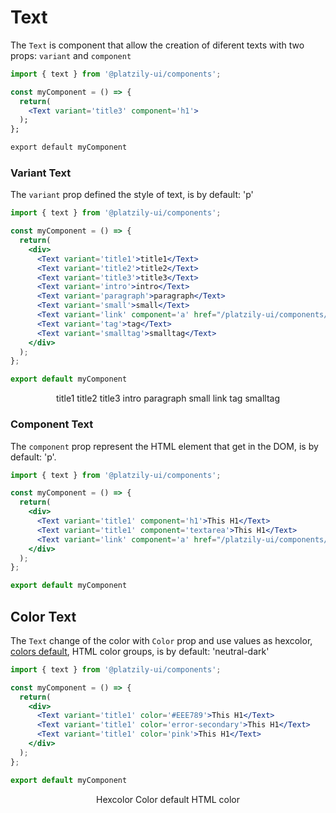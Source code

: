 
# Text

The `Text` is component that allow the creation of diferent texts with two props: `variant` and `component`

```jsx
import { text } from '@platzily-ui/components';

const myComponent = () => {
  return(
    <Text variant='title3' component='h1'>
  );
};

export default myComponent
```

### Variant Text

The `variant` prop defined the style of text, is by default: 'p'

```jsx
import { text } from '@platzily-ui/components';

const myComponent = () => {
  return(
    <div>
      <Text variant='title1'>title1</Text>
      <Text variant='title2'>title2</Text>
      <Text variant='title3'>title3</Text>
      <Text variant='intro'>intro</Text>
      <Text variant='paragraph'>paragraph</Text>
      <Text variant='small'>small</Text>
      <Text variant='link' component='a' href="/platzily-ui/components/Text">link</Text>
      <Text variant='tag'>tag</Text>
      <Text variant='smalltag'>smalltag</Text>
    </div>
  );
};

export default myComponent

```

<div align='center'>
  <Text variant='title1'>title1</Text>
  <Text variant='title2'>title2</Text>
  <Text variant='title3'>title3</Text>
  <Text variant='intro'>intro</Text>
  <Text variant='paragraph'>paragraph</Text>
  <Text variant='small'>small</Text>
  <Text variant='link' component='a' href="/platzily-ui/components/Text">link</Text>
  <Text variant='tag'>tag</Text>
  <Text variant='smalltag'>smalltag</Text>
</div>

### Component Text

The `component` prop represent the HTML element that get in the DOM, is by default: 'p'.

```jsx
import { text } from '@platzily-ui/components';

const myComponent = () => {
  return(
    <div>
      <Text variant='title1' component='h1'>This H1</Text>
      <Text variant='title1' component='textarea'>This H1</Text>
      <Text variant='link' component='a' href="/platzily-ui/components/Text">link</Text>
    </div>
  );
};

export default myComponent

```

## Color Text

The `Text` change of the color with `Color` prop and use values as hexcolor, [colors default](/platzily-ui/colors), HTML color groups, is by default: 'neutral-dark'

```jsx
import { text } from '@platzily-ui/components';

const myComponent = () => {
  return(
    <div>
      <Text variant='title1' color='#EEE789'>This H1</Text>
      <Text variant='title1' color='error-secondary'>This H1</Text>
      <Text variant='title1' color='pink'>This H1</Text>
    </div>
  );
};

export default myComponent

```

<div align='center'>
  <Text variant='title1' color='#EEE789'>Hexcolor</Text>
  <Text variant='title1' color='error-secondary'>Color default</Text>
  <Text variant='title1' color='pink'>HTML color</Text>
</div>
